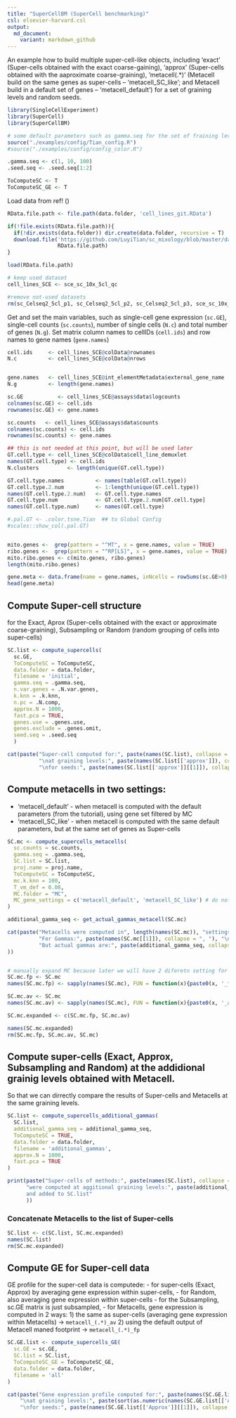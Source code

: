 ```yaml
---
title: "SuperCellBM (SuperCell benchmarking)"
csl: elsevier-harvard.csl
output:
  md_document:
    variant: markdown_github
---
```


An example how to build multiple super-cell-like objects, including 'exact' (Super-cells obtained with the exact coarse-gaining), 'approx' (Super-cells obtained with the aaproximate coarse-graining), 'metacell(.*)' (Metacell build on the same genes as super-cells -- 'metacell_SC_like'; and Metacell build in a default set of genes -- 'metacell_default') for a set of graining levels and random seeds.

```r
library(SingleCellExperiment)
library(SuperCell)
library(SuperCellBM)
```

```r
# some default parameters such as gamma.seq for the set of fraining levels, seed.seq for the set of random seeds, adata.folder and fig.folder for the folders where to write data and plots
source("./examples/config/Tian_config.R")
#source("./examples/config/config_color.R")

.gamma.seq <- c(1, 10, 100)
.seed.seq <- .seed.seq[1:2]
```


```r
ToComputeSC <- T
ToComputeSC_GE <- T
```

Load data from ref! ()
```r
RData.file.path <- file.path(data.folder, 'cell_lines_git.RData')

if(!file.exists(RData.file.path)){
  if(!dir.exists(data.folder)) dir.create(data.folder, recursive = T)
  download.file('https://github.com/LuyiTian/sc_mixology/blob/master/data/sincell_with_class_5cl.RData?raw=true', 
                RData.file.path)
}

load(RData.file.path)

# keep used dataset 
cell_lines_SCE <- sce_sc_10x_5cl_qc

#remove not-used datasets
rm(sc_Celseq2_5cl_p1, sc_Celseq2_5cl_p2, sc_Celseq2_5cl_p3, sce_sc_10x_5cl_qc)
```

Get and set the main variables, such as single-cell gene expression (`sc.GE`), single-cell counts (`sc.counts`), 
number of single cells (`N.c`) and total number of genes (`N.g`).
Set matrix column names to cellIDs (`cell.ids`) and row names to gene names (`gene.names`)
```r
cell.ids     <- cell_lines_SCE@colData@rownames
N.c          <- cell_lines_SCE@colData@nrows 


gene.names   <- cell_lines_SCE@int_elementMetadata$external_gene_name
N.g          <- length(gene.names)

sc.GE           <- cell_lines_SCE@assays$data$logcounts
colnames(sc.GE) <- cell.ids
rownames(sc.GE) <- gene.names

sc.counts   <- cell_lines_SCE@assays$data$counts
colnames(sc.counts) <- cell.ids
rownames(sc.counts) <- gene.names

## this is not needed at this point, but will be used later
GT.cell.type <- cell_lines_SCE@colData$cell_line_demuxlet
names(GT.cell.type) <- cell.ids
N.clusters         <- length(unique(GT.cell.type))

GT.cell.type.names          <- names(table(GT.cell.type))
GT.cell.type.2.num          <- 1:length(unique(GT.cell.type))
names(GT.cell.type.2.num)   <- GT.cell.type.names
GT.cell.type.num            <- GT.cell.type.2.num[GT.cell.type]
names(GT.cell.type.num)     <- names(GT.cell.type)

#.pal.GT <- .color.tsne.Tian  ## to Global Config
#scales::show_col(.pal.GT)


mito.genes <-  grep(pattern = "^MT", x = gene.names, value = TRUE)
ribo.genes <-  grep(pattern = "^RP[LS]", x = gene.names, value = TRUE)
mito.ribo.genes <- c(mito.genes, ribo.genes)
length(mito.ribo.genes)

gene.meta <- data.frame(name = gene.names, inNcells = rowSums(sc.GE>0), mean.expr = rowMeans(sc.GE), sd = rowSds(sc.GE))
head(gene.meta)

```

## Compute Super-cell structure
for the Exact, Aprox (Super-cells obtained with the exact or approximate coarse-graining), Subsampling or Random (random grouping of cells into super-cells)

```r
  
SC.list <- compute_supercells(
  sc.GE,
  ToComputeSC = ToComputeSC,
  data.folder = data.folder,
  filename = 'initial',
  gamma.seq = .gamma.seq,
  n.var.genes = .N.var.genes,
  k.knn = .k.knn,
  n.pc = .N.comp,
  approx.N = 1000,
  fast.pca = TRUE,
  genes.use = .genes.use, 
  genes.exclude = .genes.omit,
  seed.seq = .seed.seq
  )

cat(paste("Super-cell computed for:", paste(names(SC.list), collapse = ", "), 
          "\nat graining levels:", paste(names(SC.list[['approx']]), collapse = ", "),
          "\nfor seeds:", paste(names(SC.list[['approx']][[1]]), collapse = ", "), "\n"))
```

## Compute metacells in two settings:
- 'metacell_default' - when metacell is computed with the default parameters (from the tutorial), using gene set filtered by MC
- 'metacell_SC_like' - when metacell is computed with the same default parameters, but at the same set of genes as Super-cells 

```r
SC.mc <- compute_supercells_metacells(
  sc.counts = sc.counts, 
  gamma.seq = .gamma.seq,
  SC.list = SC.list,
  proj.name = proj.name,
  ToComputeSC = ToComputeSC, 
  mc.k.knn = 100,
  T_vm_def = 0.08,
  MC.folder = "MC", 
  MC_gene_settings = c('metacell_default', 'metacell_SC_like') # do not change
)

additional_gamma_seq <- get_actual_gammas_metacell(SC.mc)

cat(paste("Metacells were computed in", length(names(SC.mc)), "settings:", paste(names(SC.mc), collapse = ", "), "\n",
          "For Gammas:", paste(names(SC.mc[[1]]), collapse = ", "), "\n",
          "But actual gammas are:", paste(additional_gamma_seq, collapse = ", "), "\n"
))


# manually expand MC because later we will have 2 diferetn setting for MC profile: fp - footpring of MC, av - averaged 
SC.mc.fp <- SC.mc
names(SC.mc.fp) <- sapply(names(SC.mc), FUN = function(x){paste0(x, '_fp')})

SC.mc.av <- SC.mc
names(SC.mc.av) <- sapply(names(SC.mc), FUN = function(x){paste0(x, '_av')})

SC.mc.expanded <- c(SC.mc.fp, SC.mc.av)

names(SC.mc.expanded)
rm(SC.mc.fp, SC.mc.av, SC.mc)
```

## Compute super-cells (Exact, Approx, Subsampling and Random) at the addidional grainig levels obtained with Metacell.
So that we can dirrectly compare the results of Super-cells and Metacells at the same graining levels.

```r
SC.list <- compute_supercells_additional_gammas(
  SC.list,
  additional_gamma_seq = additional_gamma_seq,
  ToComputeSC = TRUE,
  data.folder = data.folder,
  filename = 'additional_gammas',
  approx.N = 1000,
  fast.pca = TRUE
)

print(paste("Super-cells of methods:", paste(names(SC.list), collapse = ", "), 
      "were computed at aggitional graining levels:", paste(additional_gamma_seq, collapse = ", "), "
      and added to SC.list"
      ))
```

### Concatenate Metacells to the list of Super-cells

```r

SC.list <- c(SC.list, SC.mc.expanded)
names(SC.list)
rm(SC.mc.expanded)

```

## Compute GE for Super-cell data 
GE profile for the super-cell data is computede:
- for super-cells (Exact, Approx) by averaging gene expression within super-cells,
- for Random, also averaging gene expression within super-cells 
- for the Subsampling, sc.GE matrix is just subsampled,
- for Metacells, gene expression is computed in 2 ways: 
1) the same as super-cells (averaging gene expression within Metacells) -> `metacell_(.*)_av`
2) using the default output of Metacell maned footprint -> `metacell_(.*)_fp`


```r

SC.GE.list <- compute_supercells_GE(
  sc.GE = sc.GE, 
  SC.list = SC.list,
  ToComputeSC_GE = ToComputeSC_GE, 
  data.folder = data.folder,
  filename = 'all'
)

cat(paste("Gene expression profile computed for:", paste(names(SC.GE.list), collapse = ", "), 
    "\nat graining levels:", paste(sort(as.numeric(names(SC.GE.list[['Approx']]))), collapse = ", "),
    "\nfor seeds:", paste(names(SC.GE.list[['Approx']][[1]]), collapse = ", ")))
```


